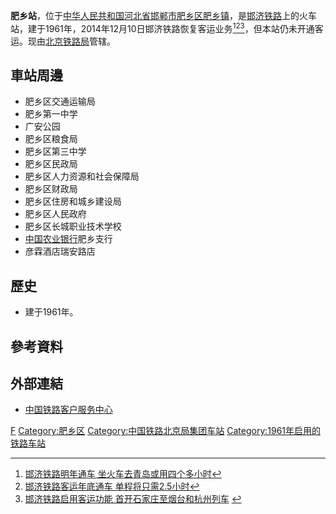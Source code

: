 {{Infobox China railway station
|车站名称 = 肥乡站
|图片 = 
|图片介绍 = 
|其他名称 =
|车站拼音 = Feixiang
|英文名称 = Feixiang Railway Station
|车站代码 = 26732<ref>{{cite web|url=http://hyfw.12306.cn/hyinfo/action/FwcszsAction_index?type=1|title=营业站服务信息查询|publisher=[[中国铁路客户服务中心|中国铁路客户服务中心]]|accessdate=2017-02-15|archive-date=2016-11-06|archive-url=https://web.archive.org/web/20161106075157/http://hyfw.12306.cn/hyinfo/action/FwcszsAction_index?type=1|dead-url=no}}</ref>
|电报码 = 
|拼音码 = 
|车站位置 = [[河北省|河北省]][[邯郸市|邯郸市]][[肥乡区|肥乡区]][[肥乡镇|肥乡镇]]
|坐标 = 
|归属 = [[北京铁路局|北京铁路局]]
|线路 = [[邯济铁路|邯济铁路]]
|车站等级 = [[三等站_(中铁)|三等站]]
|月台数目 = 
|站台面 = 
|股道数目 = 
|网站 = 
}}
'''肥乡站'''，位于[[中华人民共和国|中华人民共和国]][[河北省|河北省]][[邯郸市|邯郸市]][[肥乡区|肥乡区]][[肥乡镇|肥乡镇]]，是[[邯济铁路|邯济铁路]]上的火车站，建于1961年，2014年12月10日邯济铁路恢复客运业务<ref>[http://news.lcxw.cn/liaocheng/yaowen/20130424/371264.html 邯济铁路明年通车 坐火车去青岛或用四个多小时]</ref><ref>[http://hebei.hebnews.cn/2013-03/25/content_3169403.htm 邯济铁路客运年底通车 单程将只需2.5小时]</ref><ref>[http://handan.hebnews.cn/2014-12/10/content_4379173.htm 邯济铁路启用客运功能 首开石家庄至烟台和杭州列车] {{webarchive|url=https://web.archive.org/web/20170215025603/http://handan.hebnews.cn/2014-12/10/content_4379173.htm |date=2017-02-15 }}</ref>，但本站仍未开通客运。现由[[北京铁路局|北京铁路局]]管辖。
==車站周邊==
* 肥乡区交通运输局
* 肥乡第一中学
* 广安公园
* 肥乡区粮食局
* 肥乡区第三中学
* 肥乡区民政局
* 肥乡区人力资源和社会保障局
* 肥乡区财政局
* 肥乡区住房和城乡建设局
* 肥乡区人民政府
* 肥乡区长城职业技术学校
* [[中国农业银行|中国农业银行]]肥乡支行
* 彦霖酒店瑞安路店

==歷史==
* 建于1961年。

==參考資料==
{{reflist}}
==外部連結==
* [http://www.12306.cn/mormhweb/ 中国铁路客户服务中心] {{Wayback|url=http://www.12306.cn/mormhweb/ |date=20180205163941 }}
{{China-rail-stub}}
{{邯济铁路}}
[[Category:邯郸市铁路车站|F]]
[[Category:肥乡区|Category:肥乡区]]
[[Category:中国铁路北京局集团车站|Category:中国铁路北京局集团车站]]
[[Category:1961年启用的铁路车站|Category:1961年启用的铁路车站]]